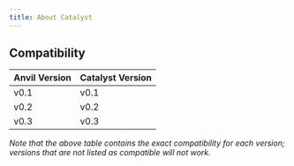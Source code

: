 ```yaml
---
title: About Catalyst
---
```




## Compatibility

| Anvil Version| Catalyst Version|
|---|---|
|v0.1| v0.1|
|v0.2| v0.2|
|v0.3| v0.3|

*Note that the above table contains the exact compatibility for each version; versions that are not listed as
compatible will not work.*
